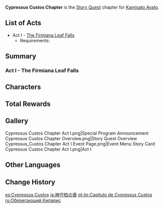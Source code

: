 {{Chapter Infobox
|image           = Cypressus Custos Chapter.png
|character       = Kamisato Ayato
|type            = Story
|short           = Cypressus Custos
}}
'''Cypressus Custos Chapter''' is the [[Story Quest]] chapter for [[Kamisato Ayato]].

==List of Acts==
* Act I - [[The Firmiana Leaf Falls]]
** Requirements: {{Quest|40;1;Omnipresence Over Mortals;Reflections of Mortality;Chisato's Letter|display=bullet|requirements=1}}

==Summary==
===Act I - The Firmiana Leaf Falls===
{{Main|The Firmiana Leaf Falls}}
{{Description|Now that the dust has settled, life in [[Inazuma]] is finally returning to normal.<br>Bidding farewell to the old and ringing in the new, two lovers from the [[Tenryou Commission|Tenryou]] and [[Kanjou Commission]]s are also about to step out of their long stymied romance into a greater union.<br>But in the eyes of the Yashiro Commissioner, Kamisato Ayato, this is no mere "wedding"...}}
{{Transclude|The Firmiana Leaf Falls|Summary}}

==Characters==
{{Character Appearances|type=Chapter}}

==Total Rewards==
{{Quest Rewards List}}

==Gallery==
<gallery>
Cypressus Custos Chapter Act I.png|Special Program Announcement
Cypressus Custos Chapter Overview.png|Story Quest Overview
Cypressus_Custos Chapter Act I Event Page.png|Event Menu
Story Card Cypressus Custos Chapter Act I.png|Act I
</gallery>

==Other Languages==
{{Other Languages
|en      = Cypressus Custos Chapter
|en_lang = la
|en_tl   = Guardian Cypress Chapter
|zhs     = 神守柏之章
|zhs_rm  = Shénshǒu Bǎi zhī Zhāng
|zht     = 神守柏之章
|zht_rm  = Shénshǒu Bó zhī Zhāng
|zh_tl   = Chapter of the Guardian Deity Cypress
|ja      = 神守柏の章
|ja_rm   = Shinshuhaku no Shou{{assumed}}
|ja_tl   = Chapter of the Guardian Deity Cypress
|ko      = 수호의 떡갈나무의 장
|ko_rm   = Suho-ui Tteokgalnamu-ui Jang
|ko_tl   = Guardian Oak Tree Chapter
|es      = Cypressus Custos
|fr      = Cypressus Custos
|ru      = Оберегающий Кипарис
|ru_tl   = Guarding Cypress
|th      = บทแห่งผู้พิทักษ์สนศักดิ์สิทธิ์
|th_rm   = Bot Haeng Phu Phithak Son Saksit
|th_tl   = Chapter of the Sacred Pine's Guardian
|vi      = {{tt|Chương|章}} {{tt|Thần Thủ Bách|神守柏}}
|vi_tl   = <!--Guardian Deity Cypress Chapter-->{{Sino|vi|part=1}}
|de      = Cypressus Custos
|id      = Chapter Cypressus Custos
|pt      = Capítulo de Cypressus Custos
|pt_tl   = 
|tr      = Muhafız Selvi Bölümü
|tr_tl   = 
|it      = Capitolo del Cypressus Custos
|it_tl   = 
}}

==Change History==
{{Change History|2.6}}

[[es:Cypressus Custos]]
[[ja:神守柏の章]]
[[pt-br:Capítulo de Cypressus Custos]]
[[ru:Оберегающий Кипарис]]